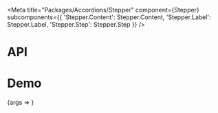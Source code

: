 
<Meta
  title="Packages/Accordions/Stepper"
  component={Stepper}
  subcomponents={{
    'Stepper.Content': Stepper.Content,
    'Stepper.Label': Stepper.Label,
    'Stepper.Step': Stepper.Step
  }}
/>

# API

<ArgsTable />

# Demo

<Canvas>
  <Story
    name="Stepper"
    args={{ hasIcon: false, isLabelHidden: false, steps: STEPS }}
    argTypes={{
      hasIcon: { name: 'icon', table: { category: 'Stepper.Label' } },
      isLabelHidden: { name: 'isHidden', table: { category: 'Stepper.Label' } },
      steps: { name: 'Stepper.Step[]', table: { category: 'Story' } }
    }}
    parameters={{
      design: {
        allowFullscreen: true,
        type: 'figma',
        url: 'https://www.figma.com/file/6g87L4FdKZTA3knt3Rsfdx/Garden?node-id=171%3A12818'
      }
    }}
  >
    {args => <StepperStory {...args} />}
  </Story>
</Canvas>
